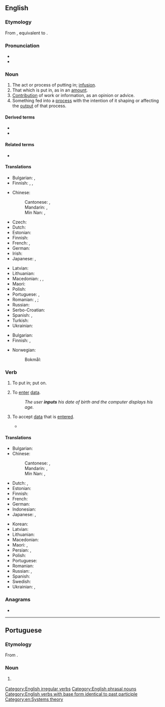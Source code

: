 ==English==
{{wikipedia}}

===Etymology===
From {{der|en|enm|inputten}}, equivalent to {{prefix|en|in|put|nocat=1}}.

===Pronunciation===
* {{IPA|en|/ˈɪnpʊt/}}
* {{audio|en|LL-Q1860 (eng)-I learned some phrases-input.wav|Audio (UK)}}

===Noun===
{{en-noun|~}}

# The act or process of putting in; [[infusion]].
# That which is put in, as in an [[amount]].
# [[contribution|Contribution]] of work or information, as an opinion or advice.
# Something fed into a [[process]] with the intention of it shaping or affecting the [[output]] of that process.

====Derived terms====
* {{l|en|input device}}
* {{l|en|input field}}

====Related terms====
* {{l|en|output}}

====Translations====
{{trans-top|The act or process of putting in}}
* Bulgarian: {{t+|bg|вход|m}}, {{t+|bg|въвеждане|n}}
* Finnish: {{t+|fi|syöttö}}, {{t+|fi|lisääminen}}, {{t+|fi|uuttaminen}}
{{trans-mid}}
{{trans-bottom}}

{{trans-top|something fed into a process}}
* Chinese:
*: Cantonese: {{t|yue|輸入|sc=Hani}}, {{t|yue|输入|tr=syu1 jap6|sc=Hani}}
*: Mandarin: {{t+|cmn|輸入|sc=Hani}}, {{t+|cmn|输入|tr=shūrù|sc=Hani}}
*: Min Nan: {{t|nan|輸入|sc=Hani}}, {{t|nan|输入|tr=su-ji̍p, su-li̍p|sc=Hani}}
* Czech: {{t+|cs|vstup|m}}
* Dutch: {{t+|nl|invoer}}
* Estonian: {{t-needed|et}}
* Finnish: {{t+|fi|syöte}}
* French: {{t+|fr|entrée|f}}, {{t+|fr|intrant|m}}
* German: {{t+|de|Eingabe|f}}
* Irish: {{t|ga|ionchur|m}}
* Japanese: {{t+|ja|入力|tr=にゅうりょく, nyūryoku}}, {{t+|ja|インプット|tr=inputto}}
{{trans-mid}}
* Latvian: {{t-needed|lv}}
* Lithuanian: {{t-needed|lt}}
* Macedonian: {{t|mk|внос|m}}, {{t|mk|влез|m}}, {{t|mk|вложување|n}}
* Maori: {{t|mi|kōkuhunga}}
* Polish: {{t+|pl|wkład}}
* Portuguese: {{t+|pt|entrada|f}}, {{t+|pt|input|m}}
* Romanian: {{t+|ro|intrare|f}}, {{t|ro|intrări|f-p}}; {{q|process}} {{t+|ro|alimentare|f}}
* Russian: {{t+|ru|ввод|m}}
* Serbo-Croatian: {{t+|sh|unos}}
* Spanish: {{t+|es|insumo|m}}, {{t+|es|entrada|f}}
* Turkish: {{t+|tr|girdi}}
* Ukrainian: {{t|uk|вхід|m}}
{{trans-bottom}}

{{trans-top|contribution}}
* Bulgarian: {{t+|bg|принос|m}}
* Finnish: {{t+|fi|panos}}, {{t+|fi|panostus}}
{{trans-mid}}
* Norwegian:
*: Bokmål: {{t|nb|innspill|n}}
{{trans-bottom}}

===Verb===
{{en-verb|inputs|inputting|input|past2=inputted}}

# {{lb|en|transitive}} To put in; put on.
# {{lb|en|transitive}} To [[enter#Verb|enter]] [[data]].
#: ''The user '''inputs''' his date of birth and the computer displays his age.''
# {{lb|en|transitive}} To accept [[data]] that is [[enter]]ed.
#* {{quote-book|en|year=2009|author=J Stanley Warford|title=Computer Systems|passage=The program '''inputs''' a value for the integer variable ''num'' and compares it with the constant integer limit.}}

====Translations====
{{trans-top|to enter data}}
* Bulgarian: {{t+|bg|въвеждам}}
* Chinese:
*: Cantonese: {{t|yue|輸入|sc=Hani}}, {{t|yue|输入|tr=syu1 jap6|sc=Hani}}
*: Mandarin: {{t+|cmn|輸入|sc=Hani}}, {{t+|cmn|输入|tr=shūrù|sc=Hani}}
*: Min Nan: {{t|nan|輸入|sc=Hani}}, {{t|nan|输入|tr=su-ji̍p, su-li̍p|sc=Hani}}
* Dutch: {{t+|nl|ingeven}}, {{t+|nl|invoeren}}
* Estonian: {{t-needed|et}}
* Finnish: {{t+|fi|syöttää}}
* French: {{t+|fr|rentrer}}
* German: {{t+|de|eingeben}}
* Indonesian: {{t+|id|masuk|alt=memasukkan}}
* Japanese: {{t+|ja|入力|alt=入力する|tr=にゅうりょくする, nyūryoku-suru}}, {{t|ja|インプットする|tr=inputto suru|sc=Jpan}}
{{trans-mid}}
* Korean: {{t+|ko|입력하다}}
* Latvian: {{t-needed|lv}}
* Lithuanian: {{t-needed|lt}}
* Macedonian: {{t|mk|внесува}}
* Maori: {{t|mi|tāuru}}, {{t|mi|kōkuhu}}
* Persian: {{t+|fa|درونداد}}, {{t|fa|دروندادن}}
* Polish: {{t|pl|wprowadzać dane}}
* Portuguese: {{t+|pt|entrar}}
* Romanian: {{t|ro|[[introduce]] [[date]]}}
* Russian: {{t+|ru|вводи́ть|impf}}, {{t+|ru|ввести́|pf}}
* Spanish: {{t+|es|introducir}}
* Swedish: {{t|sv|mata in}}
* Ukrainian: {{t+|uk|вво́дити|impf}}, {{t|uk|ввести́|pf}}
{{trans-bottom}}

===Anagrams===
* {{anagrams|en|a=inptu|Punti|Putin|put in|put-in}}

[[Category:English irregular verbs]]
[[Category:English phrasal nouns]]
[[Category:English verbs with base form identical to past participle]]
[[Category:en:Systems theory]]

----

==Portuguese==

===Etymology===
From {{bor|pt|en|input}}.

===Noun===
{{pt-noun|m|s}}

# {{lb|pt|computing}} {{l|en|input}} {{gloss|data fed into a process}}
#: {{syn|pt|entrada}}